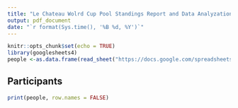 ```yaml
---
title: "Le Chateau Wolrd Cup Pool Standings Report and Data Analyzation"
output: pdf_document
date: "`r format(Sys.time(), '%B %d, %Y')`"
---
```


```r
knitr::opts_chunk$set(echo = TRUE)
library(googlesheets4)
people <-as.data.frame(read_sheet("https://docs.google.com/spreadsheets/d/1Q7omui-K_MWgUX9y-DeCyhID_M9o0TiIk3szJs-pxdk/edit#gid=0"), row.names = FALSE)
```

## Participants

```r
print(people, row.names = FALSE)

```

